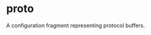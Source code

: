<html devsite>
<head>
  <meta name="project_path" value="/_project.yaml">
  <meta name="book_path" value="/versions/6.2.0/_book.yaml">
</head>
<body>

<h1 class="page-title" id="modules.proto">proto</h1>

<!-- {% raw %} -->

A configuration fragment representing protocol buffers.



</body>
</html>

<!-- {% endraw %} -->
